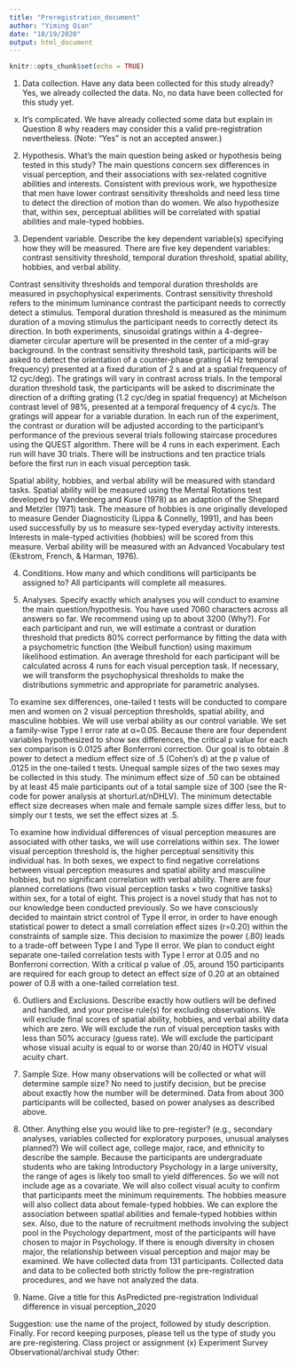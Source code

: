 ```yaml
---
title: "Preregistration_document"
author: "Yiming Qian"
date: "10/19/2020"
output: html_document
---
```


```r
knitr::opts_chunk$set(echo = TRUE)
```

1) Data collection. Have any data been collected for this study already?
     Yes, we already collected the data.
     No, no data have been collected for this study yet.
(x)  It's complicated. We have already collected some data but explain in Question 8 why readers may consider this a valid pre-registration nevertheless.
(Note: "Yes" is not an accepted answer.)

2) Hypothesis. What's the main question being asked or hypothesis being tested in this study?
The main questions concern sex differences in visual perception, and their associations with sex-related cognitive abilities and interests. Consistent with previous work, we hypothesize that men have lower contrast sensitivity thresholds and need less time to detect the direction of motion than do women. We also hypothesize that, within sex, perceptual abilities will be correlated with spatial abilities and male-typed hobbies.

3) Dependent variable. Describe the key dependent variable(s) specifying how they will be measured.
There are five key dependent variables: contrast sensitivity threshold, temporal duration threshold, spatial ability, hobbies, and verbal ability. 

Contrast sensitivity thresholds and temporal duration thresholds are measured in psychophysical experiments. Contrast sensitivity threshold refers to the minimum luminance contrast the participant needs to correctly detect a stimulus. Temporal duration threshold is measured as the minimum duration of a moving stimulus the participant needs to correctly detect its direction. In both experiments, sinusoidal gratings within a 4-degree-diameter circular aperture will be presented in the center of a mid-gray background. In the contrast sensitivity threshold task, participants will be asked to detect the orientation of a counter-phase grating (4 Hz temporal frequency) presented at a fixed duration of 2 s and at a spatial frequency of 12 cyc/deg). The gratings will vary in contrast across trials. In the temporal duration threshold task, the participants will be asked to discriminate the direction of a drifting grating (1.2 cyc/deg in spatial frequency) at Michelson contrast level of 98%, presented at a temporal frequency of 4 cyc/s. The gratings will appear for a variable duration. In each run of the experiment, the contrast or duration will be adjusted according to the participant’s performance of the previous several trials following staircase procedures using the QUEST algorithm. There will be 4 runs in each experiment. Each run will have 30 trials. There will be instructions and ten practice trials before the first run in each visual perception task. 

Spatial ability, hobbies, and verbal ability will be measured with standard tasks. Spatial ability will be measured using the Mental Rotations test developed by Vandenberg and Kuse (1978) as an adaption of the Shepard and Metzler (1971) task. The measure of hobbies is one originally developed to measure Gender Diagnosticity (Lippa & Connelly, 1991), and has been used successfully by us to measure sex-typed everyday activity interests. Interests in male-typed activities (hobbies) will be scored from this measure. Verbal ability will be measured with an Advanced Vocabulary test (Ekstrom, French, & Harman, 1976).  

4) Conditions. How many and which conditions will participants be assigned to?
All participants will complete all measures. 

5) Analyses. Specify exactly which analyses you will conduct to examine the main question/hypothesis.
You have used 7060 characters across all answers so far. We recommend using up to about 3200 (Why?).
For each participant and run, we will estimate a contrast or duration threshold that predicts 80% correct performance by fitting the data with a psychometric function (the Weibull function) using maximum likelihood estimation. An average threshold for each participant will be calculated across 4 runs for each visual perception task. If necessary, we will transform the psychophysical thresholds to make the distributions symmetric and appropriate for parametric analyses.

To examine sex differences, one-tailed t tests will be conducted to compare men and women on 2 visual perception thresholds, spatial ability, and masculine hobbies. We will use verbal ability as our control variable. We set a family-wise Type I error rate at α=0.05. Because there are four dependent variables hypothesized to show sex differences, the critical p value for each sex comparison is 0.0125 after Bonferroni correction. Our goal is to obtain .8 power to detect a medium effect size of .5 (Cohen’s d) at the p value of .0125 in the one-tailed t tests. Unequal sample sizes of the two sexes may be collected in this study. The minimum effect size of .50 can be obtained by at least 45 male participants out of a total sample size of 300 (see the R-code for power analysis at shorturl.at/nDHLV). The minimum detectable effect size decreases when male and female sample sizes differ less, but to simply our t tests, we set the effect sizes at .5.

To examine how individual differences of visual perception measures are associated with other tasks, we will use correlations within sex. The lower visual perception threshold is, the higher perceptual sensitivity this individual has. In both sexes, we expect to find negative correlations between visual perception measures and spatial ability and masculine hobbies, but no significant correlation with verbal ability. There are four planned correlations (two visual perception tasks × two cognitive tasks) within sex, for a total of eight. This project is a novel study that has not to our knowledge been conducted previously. So we have consciously decided to maintain strict control of Type II error, in order to have enough statistical power to detect a small correlation effect sizes (r=0.20) within the constraints of sample size. This decision to maximize the power (.80) leads to a trade-off between Type I and Type II error. We plan to conduct eight separate one-tailed correlation tests with Type I error at 0.05 and no Bonferroni correction. With a critical p value of .05, around 150 participants are required for each group to detect an effect size of 0.20 at an obtained power of 0.8 with a one-tailed correlation test. 

6) Outliers and Exclusions. Describe exactly how outliers will be defined and handled, and your precise rule(s) for excluding observations.
We will exclude final scores of spatial ability, hobbies, and verbal ability data which are zero.
We will exclude the run of visual perception tasks with less than 50% accuracy (guess rate).
We will exclude the participant whose visual acuity is equal to or worse than 20/40 in HOTV visual acuity chart.

7) Sample Size. How many observations will be collected or what will determine sample size?
No need to justify decision, but be precise about exactly how the number will be determined.
Data from about 300 participants will be collected, based on power analyses as described above. 

8) Other. Anything else you would like to pre-register?
(e.g., secondary analyses, variables collected for exploratory purposes, unusual analyses planned?)
We will collect age, college major, race, and ethnicity to describe the sample. Because the participants are undergraduate students who are taking Introductory Psychology in a large university, the range of ages is likely too small to yield differences.  So we will not include age as a covariate. We will also collect visual acuity to confirm that participants meet the minimum requirements. The hobbies measure will also collect data about female-typed hobbies. We can explore the association between spatial abilities and female-typed hobbies within sex. Also, due to the nature of recruitment methods involving the subject pool in the Psychology department, most of the participants will have chosen to major in Psychology. If there is enough diversity in chosen major, the relationship between visual perception and major may be examined.
We have collected data from 131 participants. Collected data and data to be collected both strictly follow the pre-registration procedures, and we have not analyzed the data.

9) Name. Give a title for this AsPredicted pre-registration
Individual difference in visual perception_2020

Suggestion: use the name of the project, followed by study description.
Finally. For record keeping purposes, please tell us the type of study you are pre-registering.
     Class project or assignment
(x)  Experiment
     Survey
     Observational/archival study
     Other:
